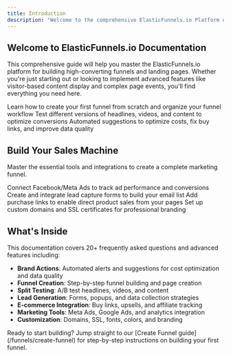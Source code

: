 ```yaml
---
title: Introduction
description: "Welcome to the comprehensive ElasticFunnels.io Platform documentation"
---
```


## Welcome to ElasticFunnels.io Documentation

This comprehensive guide will help you master the ElasticFunnels.io platform for building high-converting funnels and landing pages. Whether you're just starting out or looking to implement advanced features like visitor-based content display and complex page events, you'll find everything you need here.

<CardGroup cols={2}>
  <Card
    title="Create Funnels"
    icon="rocket"
    href="/funnels/create-funnel"
  >
    Learn how to create your first funnel from scratch and organize your funnel workflow
  </Card>
  <Card
    title="Split Testing"
    icon="flask"
    href="/funnels/split-testing"
  >
    Test different versions of headlines, videos, and content to optimize conversions
  </Card>
  <Card
    title="Brand Actions & Alerts"
    icon="bell-exclamation"
    href="/essentials/brand-actions"
  >
    Automated suggestions to optimize costs, fix buy links, and improve data quality
  </Card>
</CardGroup>

## Build Your Sales Machine

Master the essential tools and integrations to create a complete marketing funnel.

<CardGroup cols={2}>
  <Card
    title="Meta Ads Integration"
    icon="chart-line"
    href="/integrations/meta-ads"
  >
    Connect Facebook/Meta Ads to track ad performance and conversions
  </Card>
  <Card
    title="Lead Capture Forms"
    icon="clipboard-list"
    href="/forms/lead-capture"
  >
    Create and integrate lead capture forms to build your email list
  </Card>
  <Card
    title="Buy Links"
    icon="shopping-cart"
    href="/products/buy-links"
  >
    Add purchase links to enable direct product sales from your pages
  </Card>
  <Card
    title="Custom Domains"
    icon="globe"
    href="/domains/custom-domains"
  >
    Set up custom domains and SSL certificates for professional branding
  </Card>
</CardGroup>

## What's Inside

This documentation covers 20+ frequently asked questions and advanced features including:

- **Brand Actions**: Automated alerts and suggestions for cost optimization and data quality
- **Funnel Creation**: Step-by-step funnel building and page creation
- **Split Testing**: A/B test headlines, videos, and content
- **Lead Generation**: Forms, popups, and data collection strategies
- **E-commerce Integration**: Buy links, upsells, and affiliate tracking
- **Marketing Tools**: Meta Ads, Google Ads, and analytics integration
- **Customization**: Domains, SSL, fonts, colors, and branding

<Note>
Ready to start building? Jump straight to our [Create Funnel guide](/funnels/create-funnel) for step-by-step instructions on building your first funnel.
</Note>
